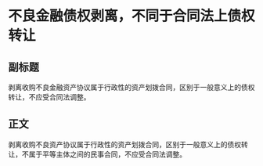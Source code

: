 # 不良金融债权剥离，不同于合同法上债权转让
## 副标题
剥离收购不良金融资产协议属于行政性的资产划拨合同，区别于一般意义上的债权转让，不应受合同法调整。
## 正文
剥离收购不良资产协议属于行政性的资产划拨合同，区别于一般意义上的债权转让，不属于平等主体之间的民事合同，不应受合同法调整。